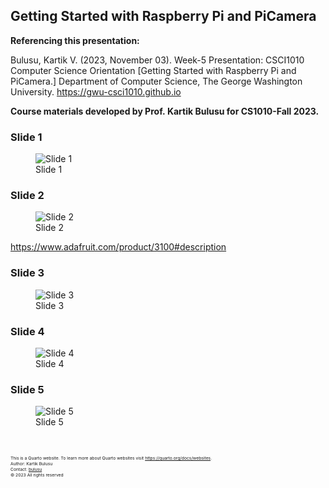 ## Getting Started with Raspberry Pi and PiCamera

**Referencing this presentation:**

Bulusu, Kartik V. (2023, November 03). Week-5 Presentation: CSCI1010 Computer Science Orientation [Getting Started with Raspberry Pi and PiCamera.] Department of Computer Science, The George Washington University. [https://gwu-csci1010.github.io](https://gwu-csci1010.github.io)


::: {.callout-note appearance="simple"}
**Course materials developed by Prof. Kartik Bulusu for CS1010-Fall 2023.**
:::

### Slide 1
![Slide 1](../images/lecture_notes/week-5/pi-picam/slide-1.png)

### Slide 2
![Slide 2](../images/lecture_notes/week-5/pi-picam/slide-2.png)

[https://www.adafruit.com/product/3100#description](https://www.adafruit.com/product/3100#description)

### Slide 3
![Slide 3](../images/lecture_notes/week-5/pi-picam/slide-3.png)

### Slide 4
![Slide 4](../images/lecture_notes/week-5/pi-picam/slide-4.png)

### Slide 5
![Slide 5](../images/lecture_notes/week-5/pi-picam/slide-5.png)


<br>
<footer>
  <p><small><small><small><small>This is a Quarto website. To learn more about Quarto websites visit <https://quarto.org/docs/websites>.<br>
  Author: Kartik Bulusu<br>
  Contact: <a href="mailto:bulusu@gwu.edu">bulusu</a><br>
  &copy; 2023 All rights reserved</small></small></small></small></p>
</footer>
